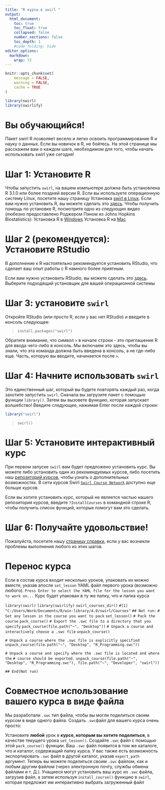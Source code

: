 ```yaml
---
title: "R курсы в swirl "
output:
  html_document:
    toc: true
    toc_float: true
    collapsed: false
    number_sections: false
    toc_depth: 1
    #code_folding: hide
editor_options: 
  markdown: 
    wrap: 72
---
```


```r
knitr::opts_chunk$set(
	message = FALSE,
	warning = FALSE,
	cache = TRUE
)
```

```r
library(swirl)
library(swirlify)
```

# Вы обучающийся!

Пакет swirl R позволяет весело и легко освоить программирование R и науку о данных. Если вы новичок в R, не бойтесь. На этой странице мы расскажем вам о каждом шаге, необходимом для того, чтобы начать использовать swirl уже сегодня!

# Шаг 1: Установите R 

Чтобы запустить `swirl`, на вашем компьютере должна быть установлена R 3.1.0 или более поздней версии R. Если вы используете операционную систему Linux, посетите нашу страницу Установка [swirl в Linux](https://github.com/swirldev/swirl/wiki/Installing-swirl-on-Linux).
Если вам нужно установить R, вы можете сделать это [здесь](http://cran.rstudio.com/).
Чтобы получить помощь по установке R, посмотрите одно из следующих видео (любезно предоставлено Роджером Пэном из Johns Hopkins Biostatistics): 
Установка R в [Windows](http://youtu.be/mfGFv-iB724) 
Установка R на [Mac](http://youtu.be/Icawuhf0Yqo)

# Шаг 2 (рекомендуется): Установите RStudio
В дополнение к R настоятельно рекомендуется установить RStudio, что сделает ваш опыт работы с R намного более приятным.

Если вам нужно установить RStudio, вы можете сделать это [здесь](http://www.rstudio.com/products/rstudio/download/). Выберите подходящий установщик для вашей операционной системы

# Шаг 3: установите `swirl`
Откройте RStudio (или просто R, если у вас нет RStudio) и введите в консоль следующее:


> `install.packages("swirl")`

Обратите внимание, что символ `>`  в начале строки - это приглашение R для ввода чего-либо в консоль. Мы включаем это здесь, чтобы вы знали, что эта команда должна быть введена в консоль, а не где-либо еще. Часть, которую вы вводите, начинается после `>`.

# Шаг 4: Начните использовать `swirl`
Это единственный шаг, который вы будете повторять каждый раз, когда захотите запустить `swirl`. Сначала вы загрузите пакет с помощью  функции `library()`. Затем вы вызовете функцию, которая запускает волшебство! Введите следующее, нажимая Enter после каждой строки:

```r
library("swirl") 
```

>`swirl()`

# Шаг 5: Установите интерактивный курс
При первом запуске `swirl` вам будет предложено установить курс. Вы можете либо установить один из рекомендуемых курсов, либо посетить наш [репозиторий курсов](https://github.com/swirldev/swirl_courses#swirl-courses), чтобы узнать о дополнительных возможностях. В сети курсов Swirl [`Swirl Course Network`](http://swirlstats.com/scn/) доступно еще больше курсов.

Если вы хотите установить курс, который не является частью нашего репозитория курсов, введите `?InstallCourses` в командной строке R, чтобы получить список функций, которые помогут вам это сделать.

# Шаг 6: Получайте удовольствие!
Пожалуйста, посетите нашу [страницу справки](https://swirlstats.com/help.html), если у вас возникли проблемы выполнения любого из этих шагов.


# Перенос курса

Если в состав курса входит несколько уроков, упаковать их можно вместе, указав апосле `set_lesson`
YAML файл первого урока (возможно любого). 
`Press Enter to select the YAML file for the lesson you want to work on...`
Курс будет упакован в ту же папку, что и папка курса 


`library(swirl)`
`library(swirlify)`
`swirl_courses_dir()`
`#[1] "C:/Users/Work/Documents/R/win-library/4.0/swirl/Courses"`
`## Not run: `
`# Set any lesson in the course you want to pack`
`set_lesson()`
`# Pack the course`
`pack_course()`
`# Export the .swc file to a directory that you specify`
`pack_course(file.path("~", "Desktop"))`
`# Unpack a course and interactively choose a .swc file`
`unpack_course()`

`# Unpack a course where the .swc file is explicitly specified`
`unpack_course(file.path("~", "Desktop", "R_Programming.swc"))`

`# Unpack a course and specify where the .swc file is located and where the`
`# course should be exported.`
`unpack_course(file.path("~", "Desktop", "R_Programming.swc"), file.path("~", "Developer", "swirl"))`

`## End(Not run)`

# Совместное использование вашего курса в виде файла

Мы разработали `.swc` тип файла, чтобы вы могли поделиться своим курсом в виде одного файла. Создать `.swc`файл для вашего курса очень просто:

Установите **любой** урок в **курсе, которым вы хотите поделиться**, в качестве текущего урока `set_lesson()`.
Создайте `.swc` файл с помощью этой `pack_course()` функции. Ваш `.swc` файл появится в том же каталоге, что и каталог, содержащий папку курса. У вас также есть возможность экспортировать `.swc` файл в другой каталог, указав `export_path` аргумент.
Теперь вы можете поделиться своим `.swc` файлом, как и любым другим файлом (через электронную почту, службы обмена файлами и т. Д.). 
Учащиеся могут установить ваш курс из `.swc` файла, загрузив файл, а затем используя `install_course()` функцию в `swirl`, которая предложит им интерактивно выбрать загруженный файл
